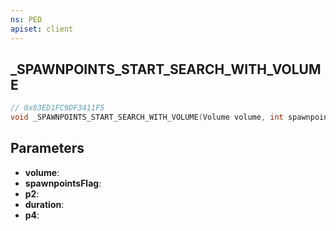 ```yaml
---
ns: PED
apiset: client
---
```

## _SPAWNPOINTS_START_SEARCH_WITH_VOLUME

```c
// 0x83ED1FC9DF3411F5
void _SPAWNPOINTS_START_SEARCH_WITH_VOLUME(Volume volume, int spawnpointsFlag, float p2, int duration, float p4);
```


## Parameters
* **volume**:
* **spawnpointsFlag**:
* **p2**:
* **duration**:
* **p4**: